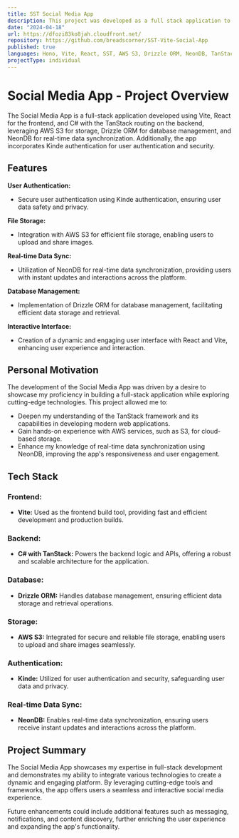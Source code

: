 ```yaml
---
title: SST Social Media App
description: This project was developed as a full stack application to demonstrate CRUD.
date: "2024-04-18"
url: https://dfozi83ko8jah.cloudfront.net/
repository: https://github.com/breadscorner/SST-Vite-Social-App
published: true
languages: Hono, Vite, React, SST, AWS S3, Drizzle ORM, NeonDB, TanStack, Kinde
projectType: individual
---
```


# Social Media App - Project Overview

The Social Media App is a full-stack application developed using Vite, React for the frontend, and C# with the TanStack routing on the backend, leveraging AWS S3 for storage, Drizzle ORM for database management, and NeonDB for real-time data synchronization. Additionally, the app incorporates Kinde authentication for user authentication and security.

## Features

**User Authentication:**
- Secure user authentication using Kinde authentication, ensuring user data safety and privacy.

**File Storage:**
- Integration with AWS S3 for efficient file storage, enabling users to upload and share images.

**Real-time Data Sync:**
- Utilization of NeonDB for real-time data synchronization, providing users with instant updates and interactions across the platform.

**Database Management:**
- Implementation of Drizzle ORM for database management, facilitating efficient data storage and retrieval.

**Interactive Interface:**
- Creation of a dynamic and engaging user interface with React and Vite, enhancing user experience and interaction.

## Personal Motivation

The development of the Social Media App was driven by a desire to showcase my proficiency in building a full-stack application while exploring cutting-edge technologies. This project allowed me to:
- Deepen my understanding of the TanStack framework and its capabilities in developing modern web applications.
- Gain hands-on experience with AWS services, such as S3, for cloud-based storage.
- Enhance my knowledge of real-time data synchronization using NeonDB, improving the app's responsiveness and user engagement.

## Tech Stack

### Frontend:
- **Vite:** Used as the frontend build tool, providing fast and efficient development and production builds.

### Backend:
- **C# with TanStack:** Powers the backend logic and APIs, offering a robust and scalable architecture for the application.

### Database:
- **Drizzle ORM:** Handles database management, ensuring efficient data storage and retrieval operations.

### Storage:
- **AWS S3:** Integrated for secure and reliable file storage, enabling users to upload and share images seamlessly.

### Authentication:
- **Kinde:** Utilized for user authentication and security, safeguarding user data and privacy.

### Real-time Data Sync:
- **NeonDB:** Enables real-time data synchronization, ensuring users receive instant updates and interactions across the platform.

## Project Summary

The Social Media App showcases my expertise in full-stack development and demonstrates my ability to integrate various technologies to create a dynamic and engaging platform. By leveraging cutting-edge tools and frameworks, the app offers users a seamless and interactive social media experience. 

Future enhancements could include additional features such as messaging, notifications, and content discovery, further enriching the user experience and expanding the app's functionality.
